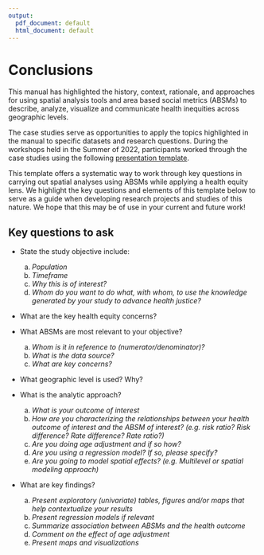 ```yaml
---
output:
  pdf_document: default
  html_document: default
---
```

# Conclusions {#conclusions}

This manual has highlighted the history, context, rationale, and approaches for using spatial analysis tools and area based social metrics (ABSMs) to describe, analyze, visualize and communicate health inequities across geographic levels.

The case studies serve as opportunities to apply the topics highlighted in the manual to specific datasets and research questions. During the workshops held in the Summer of 2022, participants worked through the case studies using the following [presentation template](https://docs.google.com/presentation/d/1sZR8j9pizPJHfPcD84KCOGxVz9WVeEqRZP_-GaX5nR8/edit?usp=sharing). 

This template offers a systematic way to work through key questions in carrying out spatial analyses using ABSMs while applying a health equity lens. We highlight the key questions and elements of this template below to serve as a guide when developing research projects and studies of this nature. We hope that this may be of use in your current and future work!

## Key questions to ask

- State the study objective include:
    a. *Population*
    b. *Timeframe*
    c. *Why this is of interest?*
    d. *Whom do you want to do what, with whom, to use the knowledge generated by your study to advance health justice?*
    
- What are the key health equity concerns?

- What ABSMs are most relevant to your objective?
    a. *Whom is it in reference to (numerator/denominator)?*
    b. *What is the data source?*
    c. *What are key concerns?*
    
- What geographic level is used? Why?

- What is the analytic approach?
    a. *What is your outcome of interest*
    b. *How are you characterizing the relationships between your health outcome of interest and the ABSM of interest? (e.g. risk ratio? Risk difference? Rate difference? Rate ratio?)*
    c. *Are you doing age adjustment and if so how?*
    d. *Are you using a regression model? If so, please specify?*
    e. *Are you going to model spatial effects? (e.g. Multilevel or spatial modeling approach)*

- What are key findings?
    a. *Present exploratory (univariate) tables, figures and/or maps that help contextualize your results*
    b. *Present regression models if relevant*
    c. *Summarize association between ABSMs and the health outcome*
    d. *Comment on the effect of age adjustment*
    e. *Present maps and visualizations*